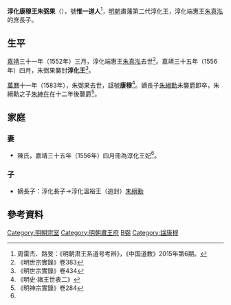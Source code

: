 '''淳化康穆王朱弼果'''（{{bd|16世紀||1583年||catIdx=Z朱}}），號'''惟一道人'''<ref>周雷杰、路旻：《明朝肃王系道号考辨》，《中国道教》2015年第6期。</ref>，[[明朝|明朝]]肅藩第二代淳化王，淳化端惠王[[朱真泓|朱真泓]]的庶長子。

==生平==
[[嘉靖|嘉靖]]三十一年（1552年）三月，淳化端惠王[[朱真泓|朱真泓]]去世<ref>《明世宗實錄》卷383</ref>。嘉靖三十五年（1556年）四月，朱弼果襲封'''淳化王'''<ref name=s434>《明世宗實錄》卷434</ref>。

[[萬曆|萬曆]]十一年（1583年），朱弼果去世，諡號'''康穆'''<ref>《明史·諸王世表二》</ref>。嫡長子[[朱縉勳|朱縉勳]]未襲爵即卒，朱縉勳之子[[朱紳在|朱紳在]]在十二年後襲爵<ref>《明神宗實錄》卷284</ref>。

==家庭==
===妻===
*陳氏，嘉靖三十五年（1556年）四月冊為淳化王妃<ref name=s434/>。

===子===
*嫡長子：淳化長子→淳化溫裕王（追封）[[朱縉勳|朱縉勳]]

== 參考資料 ==
{{reflist|3}}

{{s-start}}
{{s-bef|before=父端惠王[[朱真泓|朱真泓]]}}
{{s-ttl|title=[[明朝藩王列表_(肅王系)#淳化國|明淳化國國王]]|years=1556年－1583年}}
{{s-aft|after=孫[[朱紳在|朱紳在]]}}
{{end}}

[[Category:明朝宗室|Category:明朝宗室]]
[[Category:明朝肅王府|Category:明朝肅王府]]
[[Category:朱姓|B弼]]
[[Category:諡康穆|Category:諡康穆]]